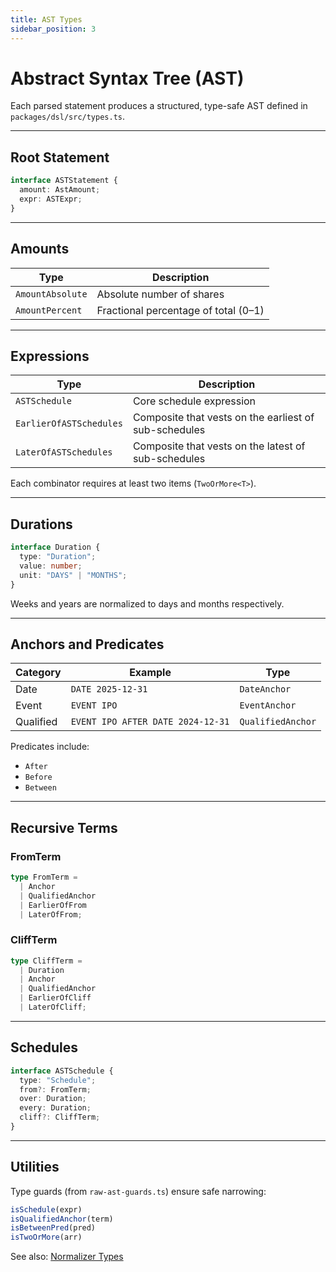 ```yaml
---
title: AST Types
sidebar_position: 3
---
```


# Abstract Syntax Tree (AST)

Each parsed statement produces a structured, type-safe AST defined in `packages/dsl/src/types.ts`.

---

## Root Statement

```ts
interface ASTStatement {
  amount: AstAmount;
  expr: ASTExpr;
}
```

---

## Amounts

| Type | Description |
|------|--------------|
| `AmountAbsolute` | Absolute number of shares |
| `AmountPercent` | Fractional percentage of total (0–1) |

---

## Expressions

| Type | Description |
|------|--------------|
| `ASTSchedule` | Core schedule expression |
| `EarlierOfASTSchedules` | Composite that vests on the earliest of sub-schedules |
| `LaterOfASTSchedules` | Composite that vests on the latest of sub-schedules |

Each combinator requires at least two items (`TwoOrMore<T>`).

---

## Durations

```ts
interface Duration {
  type: "Duration";
  value: number;
  unit: "DAYS" | "MONTHS";
}
```

Weeks and years are normalized to days and months respectively.

---

## Anchors and Predicates

| Category | Example | Type |
|-----------|----------|------|
| Date | `DATE 2025-12-31` | `DateAnchor` |
| Event | `EVENT IPO` | `EventAnchor` |
| Qualified | `EVENT IPO AFTER DATE 2024-12-31` | `QualifiedAnchor` |

Predicates include:
- `After`
- `Before`
- `Between`

---

## Recursive Terms

### FromTerm

```ts
type FromTerm =
  | Anchor
  | QualifiedAnchor
  | EarlierOfFrom
  | LaterOfFrom;
```

### CliffTerm

```ts
type CliffTerm =
  | Duration
  | Anchor
  | QualifiedAnchor
  | EarlierOfCliff
  | LaterOfCliff;
```

---

## Schedules

```ts
interface ASTSchedule {
  type: "Schedule";
  from?: FromTerm;
  over: Duration;
  every: Duration;
  cliff?: CliffTerm;
}
```

---

## Utilities

Type guards (from `raw-ast-guards.ts`) ensure safe narrowing:

```ts
isSchedule(expr)
isQualifiedAnchor(term)
isBetweenPred(pred)
isTwoOrMore(arr)
```

See also: [Normalizer Types](normalizer-types.md)
